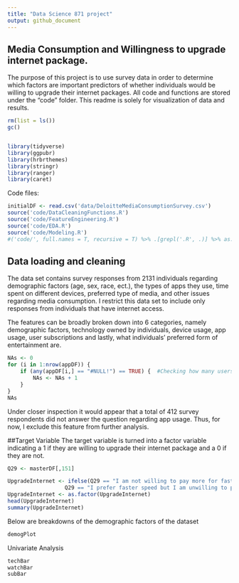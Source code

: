 ```yaml
---
title: "Data Science 871 project"
output: github_document
---
```


## Media Consumption and Willingness to upgrade internet package.

The purpose of this project is to use survey data in order to determine which factors are important predictors of whether individuals would be willing to upgrade their internet packages. All code and functions are stored under the "code" folder. This readme is solely for visualization of data and results.

```r

rm(list = ls()) 
gc()


library(tidyverse)
library(ggpubr)
library(hrbrthemes)
library(stringr)
library(ranger)
library(caret)
```

Code files:

```r
initialDF <- read.csv('data/DeloitteMediaConsumptionSurvey.csv')
source('code/DataCleaningFunctions.R')
source('code/FeatureEngineering.R')
source('code/EDA.R')
source('code/Modeling.R')
#('code/', full.names = T, recursive = T) %>% .[grepl('.R', .)] %>% as.list() %>% walk(~source(.))
```

## Data loading and cleaning

The data set contains survey responses from 2131 individuals regarding demographic factors (age, sex, race, ect.), the types of apps they use, time spent on different devices, preferred type of media, and other issues regarding media consumption. I restrict this data set to include only responses from individuals that have internet access.

The features can be broadly broken down into 6 categories, namely demographic factors, technology owned by individuals, device usage, app usage, user subscriptions and lastly, what individuals' preferred form of entertainment are.

```r
NAs <- 0
for (i in 1:nrow(appDF)) {
    if (any(appDF[i,] == "#NULL!") == TRUE) {  #Checking how many users did not answer this question
        NAs <- NAs + 1
    }
}
NAs
```

Under closer inspection it would appear that a total of 412 survey respondents did not answer the question regarding app usage. Thus, for now, I exclude this feature from further analysis.

##Target Variable 
The target variable is turned into a factor variable indicating a 1 if they are willing to upgrade their internet package and a 0 if they are not.

```r
Q29 <- masterDF[,151]

UpgradeInternet <- ifelse(Q29 == "I am not willing to pay more for faster download speeds as my current speed is sufficient for my needs" |
                  Q29 == "I prefer faster speed but I am unwilling to pay more than I already do", 0, 1)
UpgradeInternet <- as.factor(UpgradeInternet)
head(UpgradeInternet)
summary(UpgradeInternet)
```

Below are breakdowns of the demographic factors of the dataset

```r
demogPlot
```
Univariate Analysis
```r
techBar
watchBar
subBar
```

